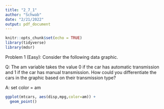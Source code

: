 ```yaml
---
title: "2_7_1"
author: "Schwab"
date: "2/21/2022"
output: pdf_document
---
```


```r
knitr::opts_chunk$set(echo = TRUE)
library(tidyverse)
library(mdsr)
```

Problem 1 (Easy): Consider the following data graphic.

Q: The am variable takes the value 0 if the car has automatic transmission and 1 if the car has manual transmission. How could you differentiate the cars in the graphic based on their transmission type?

A: set color = am

```r
ggplot(mtcars, aes(disp,mpg,color=am)) +
  geom_point()
```